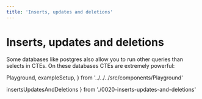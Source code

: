```yaml
---
title: 'Inserts, updates and deletions'
---
```


# Inserts, updates and deletions

Some databases like postgres also allow you to run other queries than selects
in CTEs. On these databases CTEs are extremely powerful:

  Playground,
  exampleSetup,
} from '../../../src/components/Playground'

  insertsUpdatesAndDeletions
} from './0020-inserts-updates-and-deletions'

<div style={{ marginBottom: '1em' }}>
  <Playground code={insertsUpdatesAndDeletions} setupCode={exampleSetup} />
</div>
